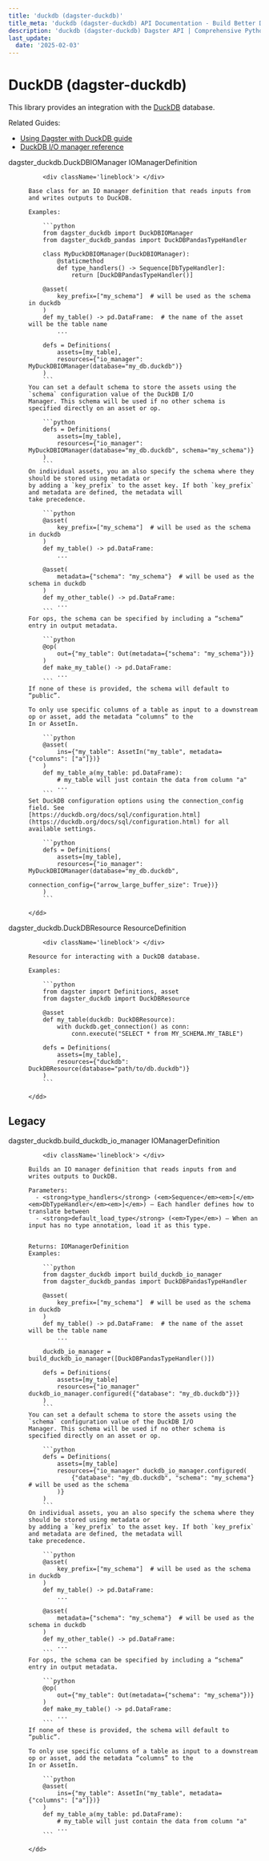 ```yaml
---
title: 'duckdb (dagster-duckdb)'
title_meta: 'duckdb (dagster-duckdb) API Documentation - Build Better Data Pipelines | Python Reference Documentation for Dagster'
description: 'duckdb (dagster-duckdb) Dagster API | Comprehensive Python API documentation for Dagster, the data orchestration platform. Learn how to build, test, and maintain data pipelines with our detailed guides and examples.'
last_update:
  date: '2025-02-03'
---
```


<div class="section" id="duckdb-dagster-duckdb">


# DuckDB (dagster-duckdb)

This library provides an integration with the [DuckDB](https://duckdb.org/) database.

Related Guides:

  - [Using Dagster with DuckDB guide](https://docs.dagster.io/integrations/duckdb)
  - [DuckDB I/O manager reference](https://docs.dagster.io/integrations/duckdb/reference)


<dl>
    <dt><Link id='dagster_duckdb.DuckDBIOManager'>dagster_duckdb.DuckDBIOManager IOManagerDefinition</Link></dt>
    <dd>

        <div className='lineblock'> </div>

    Base class for an IO manager definition that reads inputs from and writes outputs to DuckDB.

    Examples:

        ```python
        from dagster_duckdb import DuckDBIOManager
        from dagster_duckdb_pandas import DuckDBPandasTypeHandler

        class MyDuckDBIOManager(DuckDBIOManager):
            @staticmethod
            def type_handlers() -> Sequence[DbTypeHandler]:
                return [DuckDBPandasTypeHandler()]

        @asset(
            key_prefix=["my_schema"]  # will be used as the schema in duckdb
        )
        def my_table() -> pd.DataFrame:  # the name of the asset will be the table name
            ...

        defs = Definitions(
            assets=[my_table],
            resources={"io_manager": MyDuckDBIOManager(database="my_db.duckdb")}
        )
        ```
    You can set a default schema to store the assets using the `schema` configuration value of the DuckDB I/O
    Manager. This schema will be used if no other schema is specified directly on an asset or op.

        ```python
        defs = Definitions(
            assets=[my_table],
            resources={"io_manager": MyDuckDBIOManager(database="my_db.duckdb", schema="my_schema")}
        )
        ```
    On individual assets, you an also specify the schema where they should be stored using metadata or
    by adding a `key_prefix` to the asset key. If both `key_prefix` and metadata are defined, the metadata will
    take precedence.

        ```python
        @asset(
            key_prefix=["my_schema"]  # will be used as the schema in duckdb
        )
        def my_table() -> pd.DataFrame:
            ...

        @asset(
            metadata={"schema": "my_schema"}  # will be used as the schema in duckdb
        )
        def my_other_table() -> pd.DataFrame:
            ...
        ```
    For ops, the schema can be specified by including a “schema” entry in output metadata.

        ```python
        @op(
            out={"my_table": Out(metadata={"schema": "my_schema"})}
        )
        def make_my_table() -> pd.DataFrame:
            ...
        ```
    If none of these is provided, the schema will default to “public”.

    To only use specific columns of a table as input to a downstream op or asset, add the metadata “columns” to the
    In or AssetIn.

        ```python
        @asset(
            ins={"my_table": AssetIn("my_table", metadata={"columns": ["a"]})}
        )
        def my_table_a(my_table: pd.DataFrame):
            # my_table will just contain the data from column "a"
            ...
        ```
    Set DuckDB configuration options using the connection_config field. See
    [https://duckdb.org/docs/sql/configuration.html](https://duckdb.org/docs/sql/configuration.html) for all available settings.

        ```python
        defs = Definitions(
            assets=[my_table],
            resources={"io_manager": MyDuckDBIOManager(database="my_db.duckdb",
                                                       connection_config={"arrow_large_buffer_size": True})}
        )
        ```

    </dd>

</dl>
<dl>
    <dt><Link id='dagster_duckdb.DuckDBResource'>dagster_duckdb.DuckDBResource ResourceDefinition</Link></dt>
    <dd>

        <div className='lineblock'> </div>

    Resource for interacting with a DuckDB database.

    Examples:

        ```python
        from dagster import Definitions, asset
        from dagster_duckdb import DuckDBResource

        @asset
        def my_table(duckdb: DuckDBResource):
            with duckdb.get_connection() as conn:
                conn.execute("SELECT * from MY_SCHEMA.MY_TABLE")

        defs = Definitions(
            assets=[my_table],
            resources={"duckdb": DuckDBResource(database="path/to/db.duckdb")}
        )
        ```

    </dd>

</dl>
<div class="section" id="legacy">

## Legacy

<dl>
    <dt><Link id='dagster_duckdb.build_duckdb_io_manager'>dagster_duckdb.build_duckdb_io_manager IOManagerDefinition</Link></dt>
    <dd>

        <div className='lineblock'> </div>

    Builds an IO manager definition that reads inputs from and writes outputs to DuckDB.

    Parameters: 
      - <strong>type_handlers</strong> (<em>Sequence</em><em>[</em><em>DbTypeHandler</em><em>]</em>) – Each handler defines how to translate between
      - <strong>default_load_type</strong> (<em>Type</em>) – When an input has no type annotation, load it as this type.


    Returns: IOManagerDefinition
    Examples:

        ```python
        from dagster_duckdb import build_duckdb_io_manager
        from dagster_duckdb_pandas import DuckDBPandasTypeHandler

        @asset(
            key_prefix=["my_schema"]  # will be used as the schema in duckdb
        )
        def my_table() -> pd.DataFrame:  # the name of the asset will be the table name
            ...

        duckdb_io_manager = build_duckdb_io_manager([DuckDBPandasTypeHandler()])

        defs = Definitions(
            assets=[my_table]
            resources={"io_manager" duckdb_io_manager.configured({"database": "my_db.duckdb"})}
        )
        ```
    You can set a default schema to store the assets using the `schema` configuration value of the DuckDB I/O
    Manager. This schema will be used if no other schema is specified directly on an asset or op.

        ```python
        defs = Definitions(
            assets=[my_table]
            resources={"io_manager" duckdb_io_manager.configured(
                {"database": "my_db.duckdb", "schema": "my_schema"} # will be used as the schema
            )}
        )
        ```
    On individual assets, you an also specify the schema where they should be stored using metadata or
    by adding a `key_prefix` to the asset key. If both `key_prefix` and metadata are defined, the metadata will
    take precedence.

        ```python
        @asset(
            key_prefix=["my_schema"]  # will be used as the schema in duckdb
        )
        def my_table() -> pd.DataFrame:
            ...

        @asset(
            metadata={"schema": "my_schema"}  # will be used as the schema in duckdb
        )
        def my_other_table() -> pd.DataFrame:
            ...
        ```
    For ops, the schema can be specified by including a “schema” entry in output metadata.

        ```python
        @op(
            out={"my_table": Out(metadata={"schema": "my_schema"})}
        )
        def make_my_table() -> pd.DataFrame:
            ...
        ```
    If none of these is provided, the schema will default to “public”.

    To only use specific columns of a table as input to a downstream op or asset, add the metadata “columns” to the
    In or AssetIn.

        ```python
        @asset(
            ins={"my_table": AssetIn("my_table", metadata={"columns": ["a"]})}
        )
        def my_table_a(my_table: pd.DataFrame):
            # my_table will just contain the data from column "a"
            ...
        ```

    </dd>

</dl>
</div></div>
